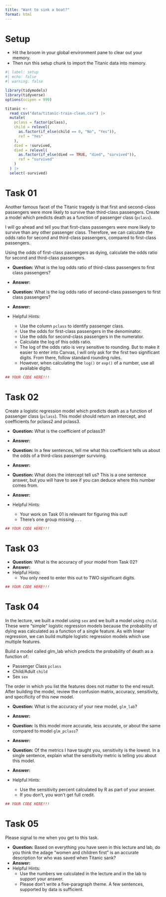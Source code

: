 ```yaml
---
title: "Want to sink a boat?"
format: html
---
```




Setup
================================================================================

- Hit the broom in your global environment pane to clear out your memory.
- Then run this setup chunk to import the Titanic data into memory.

```r
#| label: setup
#| echo: false
#| warning: false

library(tidymodels)
library(tidyverse)
options(scipen = 999)

titanic <-
  read_csv("data/titanic-train-clean.csv") |>
  mutate(
    pclass = factor(pclass),
    child = relevel(
      as.factor(if_else(child == 0, "No", "Yes")),
      ref = "Yes"
    ),
    died = !survived,
    died = relevel(
      as.factor(if_else(died == TRUE, "died", "survived")),
      ref = "survived"
    )
  ) |>
  select(-survived)
```



Task 01
================================================================================

Another famous facet of the Titanic tragedy is that first and second-class
passengers were more likely to survive than third-class passengers. Create a 
model which predicts death as a function of passenger class (`pclass`).

I will go ahead and tell you that first-class passengers were more likely to
survive than any other passenger class. Therefore, we can calculate the odds 
ratio for second and third-class passengers, compared to first-class passengers.

Using the odds of first-class passengers as dying, calculate the odds ratio for
second and third-class passengers.

- **Question:** What is the log odds ratio of third-class passengers to first
  class passengers?
- **Answer:** 

- **Question:** What is the log odds ratio of second-class passengers to first
  class passengers?
- **Answer:** 

- Helpful Hints:
    - Use the column `pclass` to identify passenger class.
    - Use the odds for first-class passengers in the denominator.
    - Use the odds for second-class passengers in the numerator.
    - Calculate the log of this odds ratio.
    - The log of the odds ratio is very sensitive to rounding. But to make it 
      easier to enter into Canvas, I will only ask for the first two significant
      digits. From there, follow standard rounding rules.
    - However, when calculating the `log()` or `exp()` of a number, use all
      available digits.

```r

## YOUR CODE HERE!!!

```



Task 02
================================================================================

Create a logistic regression model which predicts death as a function of 
passenger class (`pclass`). This model should return an intercept, and 
coefficients for pclass2 and pclass3.

- **Question:** What is the coefficient of pclass3?
- **Answer:** 

- **Question:** In a few sentences, tell me what this coefficient tells us about
  the odds of a third-class passenger surviving.
- **Answer:** 

- **Question:** What does the intercept tell us? This is a one sentence answer,
  but you will have to see if you can deduce where this number comes from.
- **Answer:** 
- Helpful Hints:
    - Your work on Task 01 is relevant for figuring this out!
    - There's one group missing . . . 

```r

## YOUR CODE HERE!!!

```



Task 03
================================================================================

- **Question**: What is the accuracy of your model from Task 02?
- **Answer:** 
- Helpful Hints:
    - You only need to enter this out to TWO significant digits.

```r

## YOUR CODE HERE!!!

```



Task 04
================================================================================

In the lecture, we built a model using `sex` and we built a model using `child`.
These were "simple" logistic regression models because the probability of dying
was calculated as a function of a single feature. As with linear regression, we
can build multiple logistic regression models which use multiple features.

Build a model called glm_lab which predicts the probability of death as a 
function of:

- Passenger Class `pclass`
- Child/Adult `child`
- Sex `sex`

The order in which you list the features does not matter to the end result.
After building the model, review the confusion matrix, accuracy, sensitivity,
and specificity of this new model.

- **Question:** What is the accuracy of your new model, `glm_lab`?
- **Answer:** 

- **Question:** Is this model more accurate, less accurate, or about the same
  compared to model `glm_pclass`?
- **Answer:** 

- **Question:** Of the metrics I have taught you, sensitivity is the lowest. In
  a single sentence, explain what the sensitivity metric is telling you about 
  this model.
- **Answer:** 
- Helpful Hints: 
    - Use the sensitivity percent calculated by R as part of your answer.
    - If you don't, you won't get full credit.


```r

## YOUR CODE HERE!!!

```



Task 05
================================================================================

Please signal to me when you get to this task.

- **Question:** Based on everything you have seen in this lecture and lab, do
  you think the adage "women and children first" is an accurate description for 
  who was saved when Titanic sank?
- **Answer:**
- Helpful Hints:
    - Use the numbers we calculated in the lecture and in the lab to support
      your answer.
    - Please don't write a five-paragraph theme. A few sentences, supported by 
      data is sufficient.